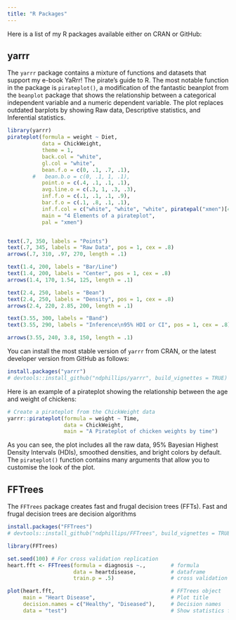 ```yaml
---
title: "R Packages"
---
```


Here is a list of my R packages available either on CRAN or GitHub:

## yarrr

The `yarrr` package contains a mixture of functions and datasets that support my e-book YaRrr! The pirate's guide to R. The most notable function in the package is `pirateplot()`, a modification of the fantastic beanplot from the `beanplot` package that shows the relationship between a categorical independent variable and a numeric dependent variable. The plot replaces outdated barplots by showing Raw data, Descriptive statistics, and Inferential statistics.



```r
library(yarrr)
pirateplot(formula = weight ~ Diet,
           data = ChickWeight,
           theme = 1,
           back.col = "white",
           gl.col = "white",
           bean.f.o = c(0, .1, .7, .1),
        #   bean.b.o = c(0, .1, 1, .1),
           point.o = c(.4, .1, .1, .1),
           avg.line.o = c(.3, 1, .3, .3),
           inf.f.o = c(.1, .1, .1, .9),
           bar.f.o = c(.1, .8, .1, .1),
           inf.f.col = c("white", "white", "white", piratepal("xmen")[4]),
           main = "4 Elements of a pirateplot", 
           pal = "xmen")


text(.7, 350, labels = "Points")
text(.7, 345, labels = "Raw Data", pos = 1, cex = .8)
arrows(.7, 310, .97, 270, length = .1)

text(1.4, 200, labels = "Bar/Line")
text(1.4, 200, labels = "Center", pos = 1, cex = .8)
arrows(1.4, 170, 1.54, 125, length = .1)

text(2.4, 250, labels = "Bean")
text(2.4, 250, labels = "Density", pos = 1, cex = .8)
arrows(2.4, 220, 2.85, 200, length = .1)

text(3.55, 300, labels = "Band")
text(3.55, 290, labels = "Inference\n95% HDI or CI", pos = 1, cex = .8)

arrows(3.55, 240, 3.8, 150, length = .1)
```

You can install the most stable version of `yarrr` from CRAN, or the latest developer version from GitHub as follows:

```r
install.packages("yarrr")
# devtools::install_github("ndphillips/yarrr", build_vignettes = TRUE) # developer version
```

Here is an example of a pirateplot showing the relationship between the age and weight of chickens:

```r
# Create a pirateplot from the ChickWeight data
yarrr::pirateplot(formula = weight ~ Time,
                  data = ChickWeight,
                  main = "A Pirateplot of chicken weights by time")
```

As you can see, the plot includes all the raw data, 95% Bayesian Highest Density Intervals (HDIs), smoothed densities, and bright colors by default. The `pirateplot()` function contains many arguments that allow you to customise the look of the plot. 

## FFTrees

The `FFTrees` package creates fast and frugal decision trees (FFTs). Fast and frugal decision trees are decision algorithms 

```r
install.packages("FFTrees")
# devtools::install_github("ndphillips/FFTrees", build_vignettes = TRUE) # developer version
```



```r
library(FFTrees)

set.seed(100) # For cross validation replication
heart.fft <- FFTrees(formula = diagnosis ~.,        # formula
                     data = heartdisease,           # dataframe
                     train.p = .5)                  # cross validation split

plot(heart.fft,                                     # FFTrees object
     main = "Heart Disease",                        # Plot title
     decision.names = c("Healthy", "Diseased"),     # Decision names
     data = "test")                                 # Show statistics for test data
```


